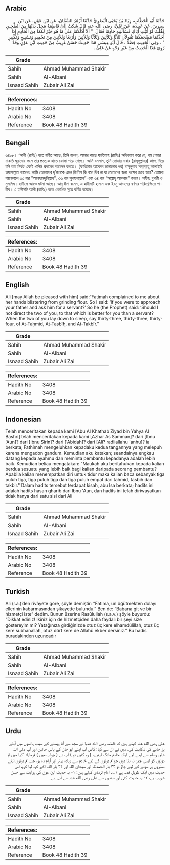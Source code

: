 ## Arabic


<div dir="rtl" lang="ar" style={{fontSize:'larger',backgroundColor:'#f8f9fa',padding:20}}>
حَدَّثَنَا أَبُو الْخَطَّابِ، زِيَادُ بْنُ يَحْيَى الْبَصْرِيُّ حَدَّثَنَا أَزْهَرُ السَّمَّانُ، عَنِ ابْنِ عَوْنٍ، عَنِ ابْنِ سِيرِينَ، عَنْ عَبِيدَةَ، عَنْ عَلِيٍّ، رضى الله عنه قَالَ شَكَتْ إِلَىَّ فَاطِمَةُ مَجَلَ يَدَيْهَا مِنَ الطَّحِينِ فَقُلْتُ لَوْ أَتَيْتِ أَبَاكِ فَسَأَلْتِيهِ خَادِمًا فَقَالَ ‏ "‏ أَلاَ أَدُلُّكُمَا عَلَى مَا هُوَ خَيْرٌ لَكُمَا مِنَ الْخَادِمِ إِذَا أَخَذْتُمَا مَضْجَعَكُمَا تَقُولاَنِ ثَلاَثًا وَثَلاَثِينَ وَثَلاَثًا وَثَلاَثِينَ وَأَرْبَعًا وَثَلاَثِينَ مِنْ تَحْمِيدٍ وَتَسْبِيحٍ وَتَكْبِيرٍ ‏"‏ ‏.‏ وَفِي الْحَدِيثِ قِصَّةٌ ‏.‏ قَالَ أَبُو عِيسَى هَذَا حَدِيثٌ حَسَنٌ غَرِيبٌ مِنْ حَدِيثِ ابْنِ عَوْنٍ وَقَدْ رُوِيَ هَذَا الْحَدِيثُ مِنْ غَيْرِ وَجْهٍ عَنْ عَلِيٍّ ‏.‏
</div>
<div style={{backgroundColor:'#f8f9fa',padding:20, marginBottom: 10}}><table> <thead> <tr> <th>Grade</th> <th></th> </tr> </thead> <tbody> <tr><td>Sahih</td><td>Ahmad Muhammad Shakir</td></tr><tr><td>Sahih</td><td>Al-Albani</td></tr><tr><td>Isnaad Sahih</td><td>Zubair Ali Zai</td></tr></tbody></table><table> <thead> <tr> <th>References:</th> <th></th> </tr> </thead> <tbody><tr><td>Hadith No</td><td>3408</td></tr><tr><td>Arabic No</td><td>3408</td></tr><tr><td>Reference</td><td>Book 48 Hadith 39</td></tr></tbody></table></div>

## Bengali


<div dir="ltr" lang="bn" style={{fontSize:'larger',backgroundColor:'#f8f9fa',padding:20}}>
৩৪০৮। ‘আলী (রাযিঃ) হতে বর্ণিত আছে, তিনি বলেন, আমার কাছে ফাতিমাহ (রাযিঃ) অভিযোগ করে যে, গম পেষার চাকতি ঘুরানোর ফলে তার প্রত্যেক হাতে ফোস্কা পড়ে গেছে। আমি বললাম, তুমি তোমার বাবার (রাসূলুল্লাহর) কাছে গিয়ে যদি তার নিকট একটি খাদিম প্রদানের আবেদন করতে। (ফাতিমাহ আবেদন জানানোর পর) রাসূলুল্লাহ সাল্লাল্লাহু আলাইহি ওয়াসাল্লাম বললেনঃ আমি তোমাদের দু’জনকে এমন জিনিস কি বলে দিব না যা তোমাদের জন্য দাসের চেয়ে ভাল? তোমরা শয়নকালে ৩৩ বার "আলহামদুলিল্লাহ", ৩৩ বার সুবহানাল্লাহ” এবং ৩৪ বার “আল্লাহু আকবার" বলবে। সহীহঃ বুখারী ও মুসলিম। হাদীসে আরও ঘটনা আছে। আবূ ঈসা বলেন, এ হাদীসটি হাসান এবং ইবনু আওনের বর্ণনার পরিপ্রেক্ষিতে গারীব। এ হাদীসটি আলী (রাযিঃ) হতে একাধিক সূত্রে বর্ণিত হয়েছে।
</div>
<div style={{backgroundColor:'#f8f9fa',padding:20, marginBottom: 10}}><table> <thead> <tr> <th>Grade</th> <th></th> </tr> </thead> <tbody> <tr><td>Sahih</td><td>Ahmad Muhammad Shakir</td></tr><tr><td>Sahih</td><td>Al-Albani</td></tr><tr><td>Isnaad Sahih</td><td>Zubair Ali Zai</td></tr></tbody></table><table> <thead> <tr> <th>References:</th> <th></th> </tr> </thead> <tbody><tr><td>Hadith No</td><td>3408</td></tr><tr><td>Arabic No</td><td>3408</td></tr><tr><td>Reference</td><td>Book 48 Hadith 39</td></tr></tbody></table></div>

## English


<div dir="ltr" lang="en" style={{fontSize:'larger',backgroundColor:'#f8f9fa',padding:20}}>
Ali [may Allah be pleased with him] said:“Fatimah complained to me about her hands blistering from grinding flour. So I said: ‘If you were to approach your father and ask him for a servant?’ So he (the Prophet) said: ‘Should I not direct the two of you, to that which is better for you than a servant? When the two of you lay down to sleep, say thirty-three, thirty-three, thirty-four, of At-Taḥmīd, At-Tasbīḥ, and At-Takbīr.”
</div>
<div style={{backgroundColor:'#f8f9fa',padding:20, marginBottom: 10}}><table> <thead> <tr> <th>Grade</th> <th></th> </tr> </thead> <tbody> <tr><td>Sahih</td><td>Ahmad Muhammad Shakir</td></tr><tr><td>Sahih</td><td>Al-Albani</td></tr><tr><td>Isnaad Sahih</td><td>Zubair Ali Zai</td></tr></tbody></table><table> <thead> <tr> <th>References:</th> <th></th> </tr> </thead> <tbody><tr><td>Hadith No</td><td>3408</td></tr><tr><td>Arabic No</td><td>3408</td></tr><tr><td>Reference</td><td>Book 48 Hadith 39</td></tr></tbody></table></div>

## Indonesian


<div dir="ltr" lang="id" style={{fontSize:'larger',backgroundColor:'#f8f9fa',padding:20}}>
Telah menceritakan kepada kami [Abu Al Khathab Ziyad bin Yahya Al Bashri] telah menceritakan kepada kami [Azhar As Samman]? dari [Ibnu 'Aun]? dari [Ibnu Sirin]? dari ['Abidah]? dari [Ali? radliallahu 'anhu]? ia berkata; Fathimah mengeluhkan kepadaku kedua tangannya yang melepuh karena mengadon gandum. Kemudian aku katakan; seandainya engkau datang kepada ayahmu dan meminta pembantu kepadanya adalah lebih baik. Kemudian beliau mengatakan: "Maukah aku beritahukan kepada kalian berdua sesuatu yang lebih baik bagi kalian daripada seorang pembantu? Apabila kalian menempatkan diri untuk tidur maka kalian baca sebanyak tiga puluh tiga, tiga puluh tiga dan tiga puluh empat dari tahmid, tasbih dan takbir." Dalam hadits tersebut terdapat kisah, abu Isa berkata; hadits ini adalah hadits hasan gharib dari Ibnu 'Aun, dan hadits ini telah diriwayatkan tidak hanya dari satu sisi dari Ali
</div>
<div style={{backgroundColor:'#f8f9fa',padding:20, marginBottom: 10}}><table> <thead> <tr> <th>Grade</th> <th></th> </tr> </thead> <tbody> <tr><td>Sahih</td><td>Ahmad Muhammad Shakir</td></tr><tr><td>Sahih</td><td>Al-Albani</td></tr><tr><td>Isnaad Sahih</td><td>Zubair Ali Zai</td></tr></tbody></table><table> <thead> <tr> <th>References:</th> <th></th> </tr> </thead> <tbody><tr><td>Hadith No</td><td>3408</td></tr><tr><td>Arabic No</td><td>3408</td></tr><tr><td>Reference</td><td>Book 48 Hadith 39</td></tr></tbody></table></div>

## Turkish


<div dir="ltr" lang="tr" style={{fontSize:'larger',backgroundColor:'#f8f9fa',padding:20}}>
Ali (r.a.)’den rivâyete göre, şöyle demiştir: “Fatıma, un öğütmekten dolayı ellerinin kabarmasından şikayette bulundu.” Ben de: “Babana git ve bir hizmetçi iste” dedim. Bunun üzerine Rasûlullah (s.a.v.) şöyle buyurdu: “Dikkat ediniz! İkiniz için de hizmetçiden daha faydalı bir şeyi size göstereyim mi? Yatağınıza girdiğinizde otuz üç kere elhamdülillah, otuz üç kere subhanallah, otuz dört kere de Allahü ekber dersiniz.” Bu hadis buradakinden uzuncadır
</div>
<div style={{backgroundColor:'#f8f9fa',padding:20, marginBottom: 10}}><table> <thead> <tr> <th>Grade</th> <th></th> </tr> </thead> <tbody> <tr><td>Sahih</td><td>Ahmad Muhammad Shakir</td></tr><tr><td>Sahih</td><td>Al-Albani</td></tr><tr><td>Isnaad Sahih</td><td>Zubair Ali Zai</td></tr></tbody></table><table> <thead> <tr> <th>References:</th> <th></th> </tr> </thead> <tbody><tr><td>Hadith No</td><td>3408</td></tr><tr><td>Arabic No</td><td>3408</td></tr><tr><td>Reference</td><td>Book 48 Hadith 39</td></tr></tbody></table></div>

## Urdu


<div dir="rtl" lang="ur" style={{fontSize:'larger',backgroundColor:'#f8f9fa',padding:20}}>
علی رضی الله عنہ کہتے ہیں کہ فاطمہ رضی الله عنہا نے مجھ سے آٹا پیسنے کے سبب ہاتھوں میں آبلے پڑ جانے کی شکایت کی، میں نے ان سے کہا: کاش آپ اپنے ابو جان کے پاس جاتیں اور آپ صلی اللہ علیہ وسلم سے اپنے لیے ایک خادم مانگ لیتیں، ( وہ گئیں تو ) آپ نے ( جواب میں ) فرمایا: ”کیا میں تم دونوں کو ایسی چیز نہ بتا دوں جو تم دونوں کے لیے خادم سے زیادہ بہتر اور آرام دہ ہو، جب تم دونوں اپنے بستروں پر سونے کے لیے جاؤ تو ۳۳ بار الحمدللہ اور سبحان اللہ اور ۳۴ بار اللہ اکبر کہہ لیا کرو، اس حدیث میں ایک طویل قصہ ہے ۱؎۔ امام ترمذی کہتے ہیں: ۱- یہ حدیث ابن عون کی روایت سے حسن غریب ہے، ۲- یہ حدیث کئی اور سندوں سے علی رضی الله عنہ سے آئی ہے۔
</div>
<div style={{backgroundColor:'#f8f9fa',padding:20, marginBottom: 10}}><table> <thead> <tr> <th>Grade</th> <th></th> </tr> </thead> <tbody> <tr><td>Sahih</td><td>Ahmad Muhammad Shakir</td></tr><tr><td>Sahih</td><td>Al-Albani</td></tr><tr><td>Isnaad Sahih</td><td>Zubair Ali Zai</td></tr></tbody></table><table> <thead> <tr> <th>References:</th> <th></th> </tr> </thead> <tbody><tr><td>Hadith No</td><td>3408</td></tr><tr><td>Arabic No</td><td>3408</td></tr><tr><td>Reference</td><td>Book 48 Hadith 39</td></tr></tbody></table></div>